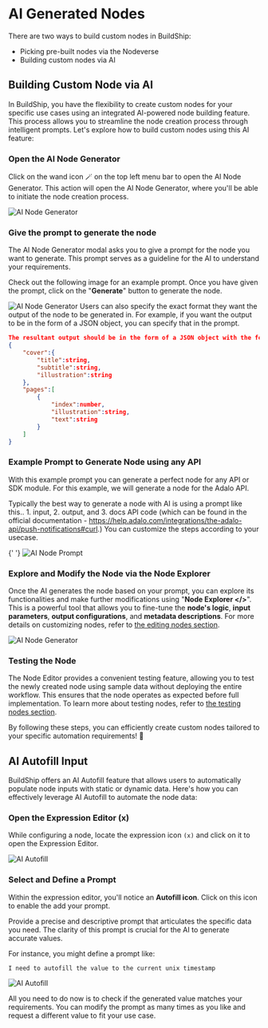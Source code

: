 # AI Generated Nodes


There are two ways to build custom nodes in BuildShip:

- Picking pre-built nodes via the Nodeverse
- Building custom nodes via AI

## Building Custom Node via AI

In BuildShip, you have the flexibility to create custom nodes for your specific use cases using an integrated AI-powered
node building feature. This process allows you to streamline the node creation process through intelligent prompts.
Let's explore how to build custom nodes using this AI feature:

<Steps>

### Open the AI Node Generator

Click on the wand icon 🪄 on the top left menu bar to open the AI Node Generator. This action will open the AI Node
Generator, where you'll be able to initiate the node creation process.

<Image src={aiNode1} alt='AI Node Generator' width={1200} />

### Give the prompt to generate the node

The AI Node Generator modal asks you to give a prompt for the node you want to generate. This prompt serves as a
guideline for the AI to understand your requirements.

Check out the following image for an example prompt. Once you have given the prompt, click on the "**Generate**" button
to generate the node.

<Image src={aiNode2} alt='AI Node Generator' width={1200} />

<Callout emoji="💡" type="info">
Users can also specify the exact format they want the output of the node to be generated in. For example, if you want the output to be in the form of a JSON object, you can specify that in the prompt.

```json
The resultant output should be in the form of a JSON object with the following format:
{
    "cover":{
        "title":string,
        "subtitle":string,
        "illustration":string
    },
    "pages":[
        {
            "index":number,
            "illustration":string,
            "text":string
        }
    ]
}
```

</Callout>

### Example Prompt to Generate Node using any API

With this example prompt you can generate a perfect node for any API or SDK module. For this example, we will generate a
node for the Adalo API.

Typically the best way to generate a node with AI is using a prompt like this.. 1. input, 2. output, and 3. docs API
code (which can be found in the official documentation -
https://help.adalo.com/integrations/the-adalo-api/push-notifications#curl.) You can customize the steps according to
your usecase.

{' '}
<Image src={aiPrompt} alt='AI Node Prompt' width={1200} />

### Explore and Modify the Node via the Node Explorer

Once the AI generates the node based on your prompt, you can explore its functionalities and make further modifications
using "**Node Explorer &lt;/&gt;**". This is a powerful tool that allows you to fine-tune the **node's logic**, **input
parameters**, **output configurations**, and **metadata descriptions**. For more details on customizing nodes, refer to
[the editing nodes section](/basics/node#editing-nodes).

<Image src={aiNode3} alt='AI Node Generator' width={1200} />

### Testing the Node

The Node Editor provides a convenient testing feature, allowing you to test the newly created node using sample data
without deploying the entire workflow. This ensures that the node operates as expected before full implementation. To
learn more about testing nodes, refer to [the testing nodes section](/testing).

</Steps>

By following these steps, you can efficiently create custom nodes tailored to your specific automation requirements! 🚀

## AI Autofill Input

BuildShip offers an AI Autofill feature that allows users to automatically populate node inputs with static or dynamic
data. Here's how you can effectively leverage AI Autofill to automate the node data:

<Steps>

### Open the Expression Editor (x)

While configuring a node, locate the expression icon `(x)` and click on it to open the Expression Editor.

<Image src={autofill1} alt='AI Autofill' width={1200} />

### Select and Define a Prompt

Within the expression editor, you'll notice an **Autofill icon**. Click on this icon to enable the add your prompt.

Provide a precise and descriptive prompt that articulates the specific data you need. The clarity of this prompt is
crucial for the AI to generate accurate values.

For instance, you might define a prompt like:

```copy
I need to autofill the value to the current unix timestamp
```

<Image src={autofill2} alt='AI Autofill' width={1200} />

</Steps>

All you need to do now is to check if the generated value matches your requirements. You can modify the prompt as many
times as you like and request a different value to fit your use case.
